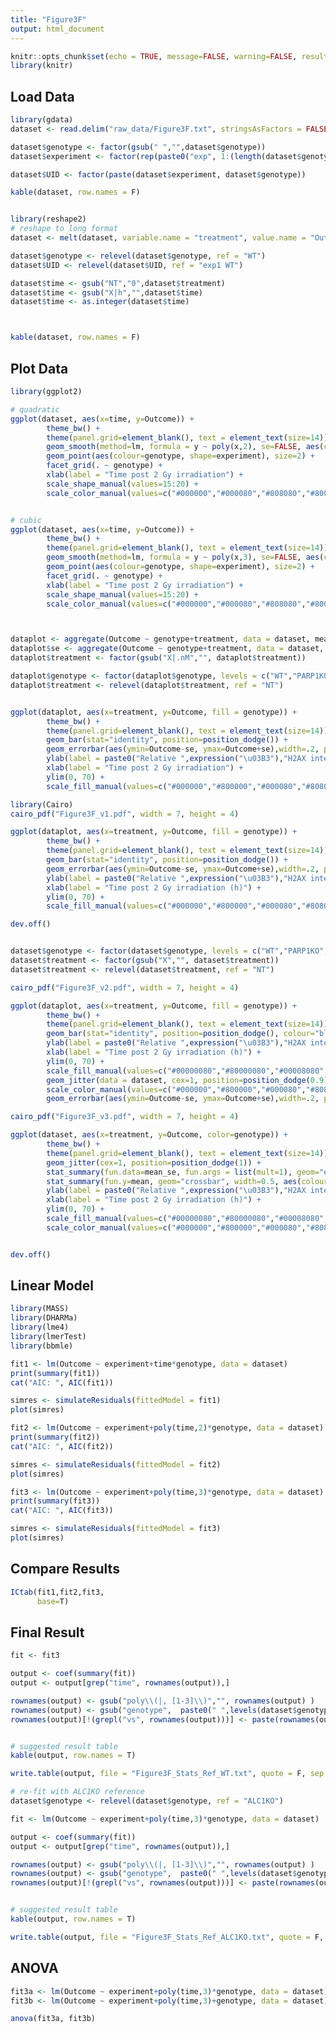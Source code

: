 ```yaml
---
title: "Figure3F"
output: html_document
---
```



<style>
pre {
  overflow-x: auto;
}
pre code {
  word-wrap: normal;
  white-space: pre;
}
.table{
  width:auto;
  font-size: 10px;
}
</style>

```r
knitr::opts_chunk$set(echo = TRUE, message=FALSE, warning=FALSE, results=TRUE, fig.align='center', fig.height=5, fig.width=8)
library(knitr)
```


## Load Data


```r
library(gdata)
dataset <- read.delim("raw_data/Figure3F.txt", stringsAsFactors = FALSE)

dataset$genotype <- factor(gsub(" ","",dataset$genotype))
dataset$experiment <- factor(rep(paste0("exp", 1:(length(dataset$genotype)/length(levels(dataset$genotype)))), each= length(levels(dataset$genotype))))

dataset$UID <- factor(paste(dataset$experiment, dataset$genotype))

kable(dataset, row.names = F)


library(reshape2)
# reshape to long format
dataset <- melt(dataset, variable.name = "treatment", value.name = "Outcome")

dataset$genotype <- relevel(dataset$genotype, ref = "WT")
dataset$UID <- relevel(dataset$UID, ref = "exp1 WT")

dataset$time <- gsub("NT","0",dataset$treatment)
dataset$time <- gsub("X|h","",dataset$time)
dataset$time <- as.integer(dataset$time)



kable(dataset, row.names = F)
```


## Plot Data


```r
library(ggplot2)

# quadratic
ggplot(dataset, aes(x=time, y=Outcome)) + 
        theme_bw() +
        theme(panel.grid=element_blank(), text = element_text(size=14)) +
        geom_smooth(method=lm, formula = y ~ poly(x,2), se=FALSE, aes(colour=genotype)) +
        geom_point(aes(colour=genotype, shape=experiment), size=2) +        
        facet_grid(. ~ genotype) +
        xlab(label = "Time post 2 Gy irradiation") +
        scale_shape_manual(values=15:20) +
        scale_color_manual(values=c("#000000","#000080","#808080","#800000"))


# cubic
ggplot(dataset, aes(x=time, y=Outcome)) + 
        theme_bw() +
        theme(panel.grid=element_blank(), text = element_text(size=14)) +
        geom_smooth(method=lm, formula = y ~ poly(x,3), se=FALSE, aes(colour=genotype)) +
        geom_point(aes(colour=genotype, shape=experiment), size=2) +        
        facet_grid(. ~ genotype) +
        xlab(label = "Time post 2 Gy irradiation") +
        scale_shape_manual(values=15:20) +
        scale_color_manual(values=c("#000000","#000080","#808080","#800000"))



dataplot <- aggregate(Outcome ~ genotype+treatment, data = dataset, mean)
dataplot$se <- aggregate(Outcome ~ genotype+treatment, data = dataset, FUN = function(x){ sd(x)/sqrt(length(x))})$Outcome
dataplot$treatment <- factor(gsub("X|.nM","", dataplot$treatment)) 

dataplot$genotype <- factor(dataplot$genotype, levels = c("WT","PARP1KO","ALC1KO","ALC1KOPARP1KO"))
dataplot$treatment <- relevel(dataplot$treatment, ref = "NT")


ggplot(dataplot, aes(x=treatment, y=Outcome, fill = genotype)) + 
        theme_bw() +
        theme(panel.grid=element_blank(), text = element_text(size=14)) +
        geom_bar(stat="identity", position=position_dodge()) +
        geom_errorbar(aes(ymin=Outcome-se, ymax=Outcome+se),width=.2, position=position_dodge(.9)) +
        ylab(label = paste0("Relative ",expression("\u03B3"),"H2AX intensity")) +
        xlab(label = "Time post 2 Gy irradiation") +
        ylim(0, 70) +
        scale_fill_manual(values=c("#000000","#800000","#000080","#808080"))

library(Cairo)
cairo_pdf("Figure3F_v1.pdf", width = 7, height = 4)

ggplot(dataplot, aes(x=treatment, y=Outcome, fill = genotype)) + 
        theme_bw() +
        theme(panel.grid=element_blank(), text = element_text(size=14)) +
        geom_bar(stat="identity", position=position_dodge()) +
        geom_errorbar(aes(ymin=Outcome-se, ymax=Outcome+se),width=.2, position=position_dodge(.9)) +
        ylab(label = paste0("Relative ",expression("\u03B3"),"H2AX intensity")) +
        xlab(label = "Time post 2 Gy irradiation (h)") +
        ylim(0, 70) +
        scale_fill_manual(values=c("#000000","#800000","#000080","#808080"))

dev.off()


dataset$genotype <- factor(dataset$genotype, levels = c("WT","PARP1KO","ALC1KO","ALC1KOPARP1KO"))
dataset$treatment <- factor(gsub("X","", dataset$treatment)) 
dataset$treatment <- relevel(dataset$treatment, ref = "NT")

cairo_pdf("Figure3F_v2.pdf", width = 7, height = 4)

ggplot(dataplot, aes(x=treatment, y=Outcome, fill = genotype)) + 
        theme_bw() +
        theme(panel.grid=element_blank(), text = element_text(size=14)) +
        geom_bar(stat="identity", position=position_dodge(), colour="black") +
        ylab(label = paste0("Relative ",expression("\u03B3"),"H2AX intensity")) +
        xlab(label = "Time post 2 Gy irradiation (h)") +
        ylim(0, 70) +
        scale_fill_manual(values=c("#00000080","#80000080","#00008080","#80808080")) +
        geom_jitter(data = dataset, cex=1, position=position_dodge(0.9),  aes(colour=genotype)) +
        scale_color_manual(values=c("#000000","#800000","#000080","#808080")) +
        geom_errorbar(aes(ymin=Outcome-se, ymax=Outcome+se),width=.2, position=position_dodge(.9)) 

cairo_pdf("Figure3F_v3.pdf", width = 7, height = 4)

ggplot(dataset, aes(x=treatment, y=Outcome, color=genotype)) +
        theme_bw() +
        theme(panel.grid=element_blank(), text = element_text(size=14)) +
        geom_jitter(cex=1, position=position_dodge(1)) +
        stat_summary(fun.data=mean_se, fun.args = list(mult=1), geom="errorbar", width=0.25, aes(colour=genotype), position=position_dodge(1)) +
        stat_summary(fun.y=mean, geom="crossbar", width=0.5, aes(colour=genotype), position=position_dodge(1)) +
        ylab(label = paste0("Relative ",expression("\u03B3"),"H2AX intensity")) +
        xlab(label = "Time post 2 Gy irradiation (h)") +
        ylim(0, 70) +
        scale_fill_manual(values=c("#00000080","#80000080","#00008080","#80808080")) +
        scale_color_manual(values=c("#000000","#800000","#000080","#808080"))


dev.off()


```



## Linear Model


```r
library(MASS)
library(DHARMa)
library(lme4)
library(lmerTest)
library(bbmle)
```


```r
fit1 <- lm(Outcome ~ experiment+time*genotype, data = dataset)
print(summary(fit1))
cat("AIC: ", AIC(fit1))

simres <- simulateResiduals(fittedModel = fit1)
plot(simres)
```


```r
fit2 <- lm(Outcome ~ experiment+poly(time,2)*genotype, data = dataset)
print(summary(fit2))
cat("AIC: ", AIC(fit2))

simres <- simulateResiduals(fittedModel = fit2)
plot(simres)
```


```r
fit3 <- lm(Outcome ~ experiment+poly(time,3)*genotype, data = dataset)
print(summary(fit3))
cat("AIC: ", AIC(fit3))

simres <- simulateResiduals(fittedModel = fit3)
plot(simres)
```








## Compare Results


```r
ICtab(fit1,fit2,fit3,
      base=T)
```

## Final Result

```r
fit <- fit3

output <- coef(summary(fit))
output <- output[grep("time", rownames(output)),]

rownames(output) <- gsub("poly\\(|, [1-3]\\)","", rownames(output) )
rownames(output) <- gsub("genotype",  paste0(" ",levels(dataset$genotype)[1], " vs. "), rownames(output))
rownames(output)[!(grepl("vs", rownames(output)))] <- paste(rownames(output)[!(grepl("vs", rownames(output)))], levels(dataset$genotype)[1],  sep = " in " )


# suggested result table
kable(output, row.names = T)

write.table(output, file = "Figure3F_Stats_Ref_WT.txt", quote = F, sep = "\t", row.names = T, col.names = NA)
```

```r
# re-fit with ALC1KO reference
dataset$genotype <- relevel(dataset$genotype, ref = "ALC1KO")

fit <- lm(Outcome ~ experiment+poly(time,3)*genotype, data = dataset)

output <- coef(summary(fit))
output <- output[grep("time", rownames(output)),]

rownames(output) <- gsub("poly\\(|, [1-3]\\)","", rownames(output) )
rownames(output) <- gsub("genotype",  paste0(" ",levels(dataset$genotype)[1], " vs. "), rownames(output))
rownames(output)[!(grepl("vs", rownames(output)))] <- paste(rownames(output)[!(grepl("vs", rownames(output)))], levels(dataset$genotype)[1],  sep = " in " )


# suggested result table
kable(output, row.names = T)

write.table(output, file = "Figure3F_Stats_Ref_ALC1KO.txt", quote = F, sep = "\t", row.names = T, col.names = NA)
```



## ANOVA


```r
fit3a <- lm(Outcome ~ experiment+poly(time,3)*genotype, data = dataset)
fit3b <- lm(Outcome ~ experiment+poly(time,3)+genotype, data = dataset)

anova(fit3a, fit3b)

```


